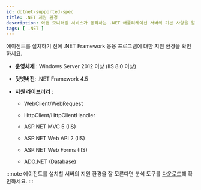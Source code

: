 ```yaml
---
id: dotnet-supported-spec
title: .NET 지원 환경
description: 와탭 모니터링 서비스가 동작하는 .NET 애플리케이션 서버의 기본 사양을 알아보세요.
tags: [ .NET ]
---
```


에이전트를 설치하기 전에 .NET Framework 응용 프로그램에 대한 지원 환경을 확인하세요.

* **운영체제** : Windows Server 2012 이상 (IIS 8.0 이상)

* **닷넷버전**: .NET Framework 4.5

* **지원 라이브러리** :

    * WebClient/WebRequest

    * HttpClient/HttpClientHandler

    * ASP.NET MVC 5 (IIS)

    * ASP.NET Web API 2 (IIS)

    * ASP.NET Web Forms (IIS)

    * ADO.NET (Database)

:::note
에이전트를 설치할 서버의 지원 환경을 잘 모른다면 분석 도구를 [다운로드](https://s3.ap-northeast-2.amazonaws.com/repo.whatap.io/windows/whatap_dotnet_scan.zip)해 확인하세요.
:::